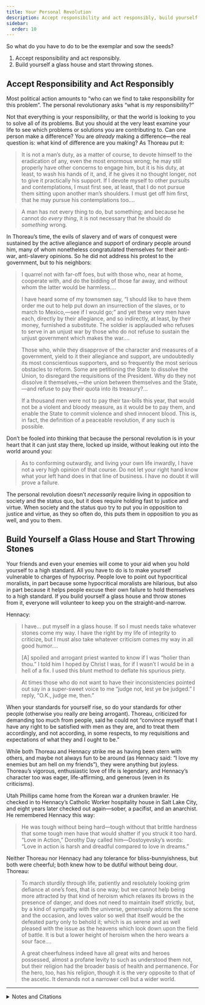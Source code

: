 ```yaml
---
title: Your Personal Revolution
description: Accept responsibility and act responsibly, build yourself a glass house and start throwing stones.
sidebar:
  order: 10
---
```

So what do you have to do to be the exemplar and sow the seeds?

1. Accept responsibility and act responsibly.
1. Build yourself a glass house and start throwing stones.

## Accept Responsibility and Act Responsibly

Most political action amounts to “who can we find to take responsibility for this problem”.
The personal revolutionary asks “what is <em>my</em> responsibility?”

Not that everything is your responsibility, or that the world is looking to you to solve all of its problems.
But you should at the very least examine your life to see which problems or solutions you are contributing to.
Can one person make a difference?
You are <em>already</em> making a difference—the real question is: what kind of difference are you making?
As Thoreau put it:

> It is not a man’s duty, as a matter of course, to devote himself to the eradication of any, even the most enormous wrong; he may still properly have other concerns to engage him, but it is his duty, at least, to wash his hands of it, and, if he gives it no thought longer, not to give it practically his support.
> If I devote myself to other pursuits and contemplations, I must first see, at least, that I do not pursue them sitting upon another man’s shoulders.
> I must get off him first, that he may pursue his contemplations too.…

> A man has not every thing to do, but something; and because he cannot do <em>every thing</em>, it is not necessary that he should do <em>something</em> wrong.

In Thoreau’s time, the evils of slavery and of wars of conquest were sustained by the active allegiance and support of ordinary people around him, many of whom nonetheless congratulated themselves for their anti-war, anti-slavery opinions.
So he did not address his protest to the government, but to his neighbors:

> I quarrel not with far-off foes, but with those who, near at home, cooperate with, and do the bidding of those far away, and without whom the latter would be harmless.…
>
> I have heard some of my townsmen say, “I should like to have them order me out to help put down an insurrection of the slaves, or to march to Mexico,—see if I would go;” and yet these very men have each, directly by their allegiance, and so indirectly, at least, by their money, furnished a substitute.
> The soldier is applauded who refuses to serve in an unjust war by those who do not refuse to sustain the unjust government which makes the war.…
>
> Those who, while they disapprove of the character and measures of a government, yield to it their allegiance and support, are undoubtedly its most conscientious supporters, and so frequently the most serious obstacles to reform.
> Some are petitioning the State to dissolve the Union, to disregard the requisitions of the President.
> Why do they not dissolve it themselves,—the union between themselves and the State,—and refuse to pay their quota into its treasury?…
>
> If a thousand men were not to pay their tax-bills this year, that would not be a violent and bloody measure, as it would be to pay them, and enable the State to commit violence and shed innocent blood.
> This is, in fact, the definition of a peaceable revolution, if any such is possible.

Don’t be fooled into thinking that because the personal revolution is in your heart that it can just stay there, locked up inside, without leaking out into the world around you:

> As to conforming outwardly, and living your own life inwardly, I have not a very high opinion of that course.
> Do not let your right hand know what your left hand does in that line of business.
> I have no doubt it will prove a failure.

The personal revolution doesn’t <em>necessarily</em> require living in opposition to society and the status quo, but it does require holding fast to justice and virtue.
When society and the status quo try to put you in opposition to justice and virtue, as they so often do, this puts them in opposition to you as well, and you to them.

## Build Yourself a Glass House and Start Throwing Stones

Your friends and even your enemies will come to your aid when you hold yourself to a high standard.
All you have to do is to make yourself vulnerable to charges of hypocrisy.
People love to point out hypocritical moralists, in part because some hypocritical moralists are hilarious, but also in part because it helps people excuse their own failure to hold themselves to a high standard.
If you build yourself a glass house and throw stones from it, everyone will volunteer to keep you on the straight-and-narrow.

Hennacy:

> I have… put myself in a glass house.
> If so I must needs take whatever stones come my way.
> I have the right by my life of integrity to criticize, but I must also take whatever criticism comes my way in all good humor.…
>
> [A] spoiled and arrogant priest wanted to know if I was “holier than thou.”
> I told him I hoped by Christ I was, for if I wasn’t I would be in a hell of a fix.
> I used this blunt method to deflate his spurious piety.

> At times those who do not want to have their inconsistencies pointed out say in a super-sweet voice to me “judge not, lest ye be judged.”
> I reply, “O.K., judge me, then.”

When your standards for yourself rise, so do your standards for other people (otherwise you really <em>are</em> being arrogant).
Thoreau, criticized for demanding too much from people, said he could not “convince myself that I have any right to be satisfied with men as they are, and to treat them accordingly, and not according, in some respects, to my requisitions and expectations of what they and I ought to be.”

While both Thoreau and Hennacy strike me as having been stern with others, and maybe not always fun to be around (as Hennacy said: “I love my enemies but am hell on my friends”), they were anything but joyless.
Thoreau’s vigorous, enthusiastic love of life is legendary, and Hennacy’s character too was eager, life-affirming, and generous (even in its criticisms).

Utah Phillips came home from the Korean war a drunken brawler.
He checked in to Hennacy’s Catholic Worker hospitality house in Salt Lake City, and eight years later checked out again—sober, a pacifist, and an anarchist.
He remembered Hennacy this way:

> He was tough without being hard—tough without that brittle hardness that some tough men have that would shatter if you struck it too hard.
> “Love in Action,” Dorothy Day called him—Dostoyevsky’s words: “Love in action is harsh and dreadful compared to love in dreams.”

Neither Thoreau nor Hennacy had any tolerance for bliss-bunnyishness, but both were cheerful; both knew how to be dutiful without being dour.
Thoreau:

> To march sturdily through life, patiently and resolutely looking grim defiance at one’s foes, that is one way; but we cannot help being more attracted by that kind of heroism which relaxes its brows in the presence of danger, and does not need to maintain itself strictly, but, by a kind of sympathy with the universe, generously adorns the scene and the occasion, and loves valor so well that itself would be the defeated party only to behold it; which is as serene and as well pleased with the issue as the heavens which look down upon the field of battle.
> It is but a lower height of heroism when the hero wears a sour face.…
>
> A great cheerfulness indeed have all great wits and heroes possessed, almost a profane levity to such as understood them not, but their religion had the broader basis of health and permanence.
> For the hero, too, has his religion, though it is the very opposite to that of the ascetic.
> It demands not a narrower cell but a wider world.

<hr />

<details>
<summary>Notes and Citations</summary>

* Thoreau, H.D. [“Resistance to Civil Government”](https://sniggle.net/TPL/index5.php?entry=rtcg)
* Thoreau, H.D., undated journal entry (~1850), from <i>The Price of Freedom</i> (2008) p. 43
* Hennacy, Ammon “Questions and Answers” <i>The Book of Ammon</i> (1970) p. 399
* Hennacy, Ammon “I Love My Enemies, But Am Hell on My Friends” <i>The Book of Ammon</i> (1970) p. 205
* The Dostoyevsky quote comes from The <i>Brothers Karamazov</i>, where it is delivered by a saintly monk named Zossima.
  He is talking with a woman who is going through a spiritual crisis, and who has fantasized about going into a religious order and becoming a kissing-the-wounds-of-lepers sort of do-gooder.
  Zossima says that such things are nice thoughts to have because “some time, unawares, you may do a good deed in reality,” but they’re just daydreams of saintliness, not the real thing.
  > If you do not attain happiness, always remember that you are on the right road, and try not to leave it. Above all, avoid falsehood, every kind of falsehood, especially falseness to yourself. Watch over your own deceitfulness and look into it every hour, every minute. Avoid being scornful, both to others and to yourself. What seems to you bad within you will grow purer from the very fact of your observing it in yourself. Avoid fear, too, though fear is only the consequence of every sort of falsehood. Never be frightened at your own faint-heartedness in attaining love. Don’t be frightened overmuch even at your evil actions. I am sorry I can say nothing more consoling to you, for love in action is a harsh and dreadful thing compared with love in dreams. Love in dreams is greedy for immediate action, rapidly performed and in the sight of all. Men will even give their lives if only the ordeal does not last long but is soon over, with all looking on and applauding as though on the stage. But active love is labour and fortitude, and for some people too, perhaps, a complete science.
* Thoreau, H.D. [“Sir Walter Raleigh”](https://sniggle.net/TPL/index5.php?entry=raleigh)

</details>
